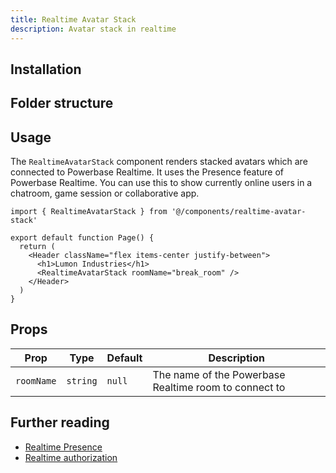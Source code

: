 ```yaml
---
title: Realtime Avatar Stack
description: Avatar stack in realtime
---
```


<BlockPreview name="realtime-avatar-stack-demo" />

## Installation

<BlockItem
  name="realtime-avatar-stack-nextjs"
  description="Renders a stack of avatars which are connected via Powerbase Realtime"
/>

## Folder structure

<RegistryBlock itemName="realtime-avatar-stack-nextjs" />

## Usage

The `RealtimeAvatarStack` component renders stacked avatars which are connected to Powerbase Realtime. It uses the Presence feature of Powerbase Realtime. You can use this to show currently online users in a chatroom, game session or collaborative app.

```tsx
import { RealtimeAvatarStack } from '@/components/realtime-avatar-stack'

export default function Page() {
  return (
    <Header className="flex items-center justify-between">
      <h1>Lumon Industries</h1>
      <RealtimeAvatarStack roomName="break_room" />
    </Header>
  )
}
```

## Props

| Prop       | Type     | Default | Description                                          |
| ---------- | -------- | ------- | ---------------------------------------------------- |
| `roomName` | `string` | `null`  | The name of the Powerbase Realtime room to connect to |

## Further reading

- [Realtime Presence](https://powerbase.club/docs/guides/realtime/presence)
- [Realtime authorization](https://powerbase.club/docs/guides/realtime/authorization)
